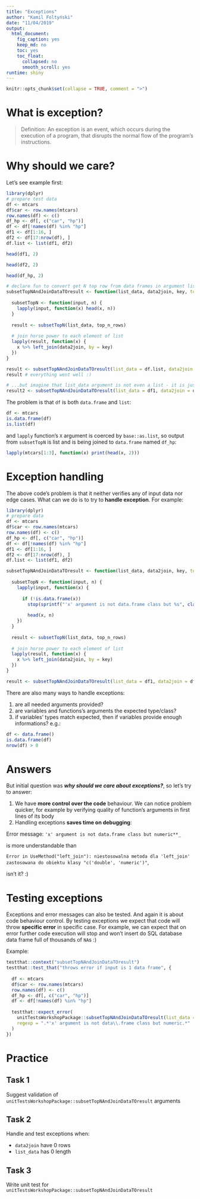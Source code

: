 ```yaml
---
title: "Exceptions"
author: "Kamil Foltyński"
date: "11/04/2019"
output:
  html_document:
    fig_caption: yes
    keep_md: no
    toc: yes
    toc_float:
      collapsed: no
      smooth_scroll: yes
runtime: shiny
---
```


```r
knitr::opts_chunk$set(collapse = TRUE, comment = ">")
```

# What is exception?

> Definition: An exception is an event, which occurs during the execution of a program, that disrupts the normal flow of the program's instructions.

# Why should we care?

Let's see example first:

```r
library(dplyr)
# prepare test data
df <- mtcars
df$car <- row.names(mtcars)
row.names(df) <- c()
df_hp <- df[, c("car", "hp")]
df <- df[!names(df) %in% "hp"]
df1 <- df[1:16, ]
df2 <- df[17:nrow(df), ]
df.list <- list(df1, df2)

head(df1, 2)

head(df2, 2)

head(df_hp, 2)

# declare fun to convert get N top row from data frames in argument list
subsetTopNAndJoinDataTOresult <- function(list_data, data2join, key, top_n_rows = 3) {
  
  subsetTopN <- function(input, n) {
    lapply(input, function(x) head(x, n))
  }
  
  result <- subsetTopN(list_data, top_n_rows)
  
  # join horse power to each element of list
  lapply(result, function(x) {
    x %>% left_join(data2join, by = key)
  })
}

result <- subsetTopNAndJoinDataTOresult(list_data = df.list, data2join = df_hp, key = "car")
result # everything went well :)

# ...but imagine that list_data argument is not even a list - it is just ONE data frame
result2 <- subsetTopNAndJoinDataTOresult(list_data = df1, data2join = df_hp, key = "hp")
```

The problem is that `df` is both `data.frame` and `list`:

```r
df <- mtcars
is.data.frame(df)
is.list(df)
```

and `lapply` function's `X` argument is coerced by `base::as.list`, so output from `subsetTopN` is
list and is being joined to `data.frame` named `df_hp`:

```r
lapply(mtcars[1:3], function(x) print(head(x, 2)))
```

# Exception handling

The above code's problem is that it neither verifies any of input data nor edge cases. 
What can we do is to try to **handle exception**. For example:

```r
library(dplyr)
# prepare data
df <- mtcars
df$car <- row.names(mtcars)
row.names(df) <- c()
df_hp <- df[, c("car", "hp")]
df <- df[!names(df) %in% "hp"]
df1 <- df[1:16, ]
df2 <- df[17:nrow(df), ]
df.list <- list(df1, df2)

subsetTopNAndJoinDataTOresult <- function(list_data, data2join, key, top_n_rows = 3) {
  
  subsetTopN <- function(input, n) {
    lapply(input, function(x) {
      
      if (!is.data.frame(x))
        stop(sprintf("'x' argument is not data.frame class but %s", class(x)))
      
        head(x, n)
    })
  }
  
  result <- subsetTopN(list_data, top_n_rows)
  
  # join horse power to each element of list
  lapply(result, function(x) {
    x %>% left_join(data2join, by = key)
  })
}

result <- subsetTopNAndJoinDataTOresult(list_data = df1, data2join = df_hp, key = "car")

```

There are also many ways to handle exceptions:

1. are all needed arguments provided?
2. are variables and functions's arguments the expected type/class?
3. if variables' types match expected, then if variables provide enough informations? e.g.:

```r
df <- data.frame()
is.data.frame(df)
nrow(df) > 0
```

# Answers

But initial question was _**why should we care about exceptions?**_, so let's try to answer:

1. We have **more control over the code** behaviour. We can notice problem quicker, for example
by verifying quality of function's arguments in first lines of its body
2. Handling exceptions **saves time on debugging**: 

Error message: `'x' argument is not data.frame class but numeric**_`

is more understandable than

`Error in UseMethod("left_join"): niestosowalna metoda dla 'left_join' zastosowana do obiektu klasy "c('double', 'numeric')"`, 

isn't it? :)


# Testing exceptions

Exceptions and error messages can also be tested. 
And again it is about code behaviour control. By testing exceptions we expect that code will throw
**specific error** in specific case. 
For example, we can expect that on error further code execution will stop and won't insert do SQL database
data frame full of thousands of `NA`s :)

Example:

```r
testthat::context("subsetTopNAndJoinDataTOresult")
testthat::test_that("throws error if input is 1 data frame", {
  
  df <- mtcars
  df$car <- row.names(mtcars)
  row.names(df) <- c()
  df_hp <- df[, c("car", "hp")]
  df <- df[!names(df) %in% "hp"]
  
  testthat::expect_error(
    unitTestsWorkshopPackage::subsetTopNAndJoinDataTOresult(list_data = df, data2join = df_hp, key = "car"),
    regexp = ".*'x' argument is not data\\.frame class but numeric.*"
  )
})
```


# Practice

## Task 1

Suggest validation of `unitTestsWorkshopPackage::subsetTopNAndJoinDataTOresult` arguments

## Task 2

Handle and test exceptions when:

* `data2join` have 0 rows
* `list_data` has 0 length

## Task 3

Write unit test for `unitTestsWorkshopPackage::subsetTopNAndJoinDataTOresult`




